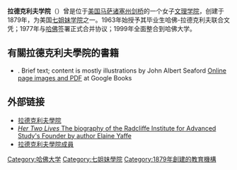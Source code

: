 {{Distinguish|賴特克裡夫學院}}
{{Infobox_University
         |name            = 拉德克利夫學院<br>Radcliffe College
         |native_name     =
         |latin_name      =
         |image           = [[Image:Radcliffe-winter.jpg|]]
         |motto           =
         |established     = 1879－1999（拉德克利夫學院）；1999年至今（拉德克利夫高等研究院）
         |type            =
         |endowment       = 
         |staff           =
         |faculty         =
         |president       =
         |provost         =
         |principal       = 
         |rector          =
         |chancellor      =
         |vice_chancellor =
         |dean            =
         |head_label      =
         |head            =
         |students        =
         |undergrad       =
         |postgrad        =
         |doctoral        =
         |profess         =
         |city            =[[剑桥_(马萨诸塞州)|剑桥]]
         |state           =
         |country         =[[美國|美國]] 
         |campus          =
         |free_label      =
         |free            =
         |colors          =
         |colours         =
         |mascot          =
         |nickname        =
         |affiliations    =
         |footnotes       =
         |website         = [http://www.radcliffe.edu www.radcliffe.edu]
         |address         =
         |telephone       = 
         |coor            =
         |logo            = 
}}

'''拉德克利夫学院'''（{{lang-en|Radcliffe College}}）曾是位于[[美国|美国]][[马萨诸塞州|马萨诸塞州]][[剑桥_(马萨诸塞州)|剑桥]]的一个女子[[文理学院|文理学院]]，创建于1879年，为美国[[七姐妹学院|七姐妹学院]]之一。1963年始授予其毕业生哈佛-拉德克利夫联合文凭；1977年与[[哈佛|哈佛]]签署正式合并协议；1999年全面整合到哈佛大学。

==有關拉德克利夫學院的書籍==
*{{cite book|title=Radcliffe College|url=https://archive.org/details/radcliffecollege00dowsrich|year=1913|publisher=H. B. Humphrey Company|first=Henry Payson|last=Dowst|coauthors=John Albert Seaford}}. Brief text; content is mostly illustrations by John Albert Seaford [http://books.google.com/books?vid=OCLC03537468&id=wKmCPiAYKWsC&pg=PT1&lpg=PT1&as_brr=1 Online page images and PDF] {{Wayback|url=http://books.google.com/books?vid=OCLC03537468&id=wKmCPiAYKWsC&pg=PT1&lpg=PT1&as_brr=1 |date=20140709030013 }} at Google Books

==外部链接==
* [http://www.radcliffe.edu/ 拉德克利夫學院] {{Wayback|url=http://www.radcliffe.edu/ |date=20120509135022 }}
* [https://web.archive.org/web/20070928141046/http://maryingrahambunting.com/ ''Her Two Lives'' The biography of the Radcliffe Institute for Advanced Study's Founder by author Elaine Yaffe]
* [http://hcs.harvard.edu/~radcrew/ 拉德克利夫學院成員] {{Wayback|url=http://hcs.harvard.edu/~radcrew/ |date=20070818062035 }}

{{哈佛大学}}
{{Seven Sisters}}
{{Authority control}}
{{DEFAULTSORT:Radcliffe College}}
[[Category:哈佛大学|Category:哈佛大学]]
[[Category:七姐妹學院|Category:七姐妹學院]]
[[Category:1879年創建的教育機構|Category:1879年創建的教育機構]]